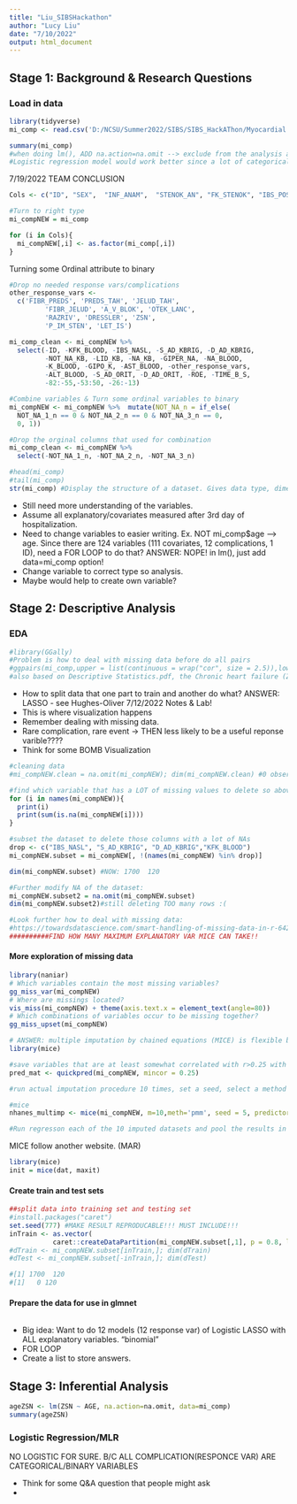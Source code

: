 ```yaml
---
title: "Liu_SIBSHackathon"
author: "Lucy Liu"
date: "7/10/2022"
output: html_document
---
```


## Stage 1: Background & Research Questions
### Load in data
```r
library(tidyverse)
mi_comp <- read.csv('D:/NCSU/Summer2022/SIBS/SIBS_HackAThon/Myocardial infarction complications Database.csv', check.names = TRUE) #make sure the variable imported valid for R without special characters/symbols like tabs
```

```r
summary(mi_comp)
#when doing lm(), ADD na.action=na.omit --> exclude from the analysis any subject who does not have all the variables necessary to fit a model
#Logistic regression model would work better since a lot of categorical var.
```
7/19/2022 TEAM CONCLUSION
```r
Cols <- c("ID", "SEX",	"INF_ANAM",  "STENOK_AN", "FK_STENOK", "IBS_POST","IBS_NASL", "GB","SIM_GIPERT","DLIT_AG",	"ZSN_A",	"nr_11", "nr_01",	"nr_02",	"nr_03",	"nr_04",	"nr_07",	"nr_08",	"np_01",	"np_04",	"np_05",	"np_07",	"np_08"	,"np_09",	"np_10"	,	"endocr_02",	"endocr_03",	"zab_leg_01",	"zab_leg_02",	"zab_leg_03",	"zab_leg_04",	"zab_leg_06",		"O_L_POST",	"K_SH_POST",	"MP_TP_POST",	"SVT_POST",	"GT_POST",	"FIB_G_POST",	"ant_im",	"lat_im","inf_im","post_im","IM_PG_P",	"ritm_ecg_p_01",	"ritm_ecg_p_02",	"ritm_ecg_p_04",	"ritm_ecg_p_06",	"ritm_ecg_p_07",	"ritm_ecg_p_08",	"n_r_ecg_p_01",	"n_r_ecg_p_02",	"n_r_ecg_p_03",	"n_r_ecg_p_04",	"n_r_ecg_p_05",	"n_r_ecg_p_06",	"n_r_ecg_p_08",	"n_r_ecg_p_09",	"n_r_ecg_p_10",	"n_p_ecg_p_01",	"n_p_ecg_p_03",	"n_p_ecg_p_04",	"n_p_ecg_p_05",	"n_p_ecg_p_06",	"n_p_ecg_p_07",	"n_p_ecg_p_08",	"n_p_ecg_p_09",	"n_p_ecg_p_10",	"n_p_ecg_p_11",	"n_p_ecg_p_12",	"fibr_ter_01",	"fibr_ter_02",	"fibr_ter_03",	"fibr_ter_05",	"fibr_ter_06",	"fibr_ter_07",	"fibr_ter_08",	"GIPO_K",		"GIPER_NA",	"TIME_B_S","NA_KB",	"NOT_NA_KB",	"LID_KB",	"NITR_S",	"NOT_NA_1_n",	"LID_S_n",	"B_BLOK_S_n",	"ANT_CA_S_n",	"GEPAR_S_n",	"ASP_S_n",	"TIKL_S_n",	"TRENT_S_n",	"FIBR_PREDS",	"PREDS_TAH",	"JELUD_TAH",	"FIBR_JELUD",	"A_V_BLOK",	"OTEK_LANC",	"RAZRIV",	"DRESSLER",	"ZSN",	"REC_IM",	"P_IM_STEN",	"LET_IS")
```
```r
#Turn to right type
mi_compNEW = mi_comp

for (i in Cols){
  mi_compNEW[,i] <- as.factor(mi_comp[,i])
}

```

Turning some Ordinal attribute to binary
```r
#Drop no needed response vars/complications
other_response_vars <-  
  c('FIBR_PREDS', 'PREDS_TAH', 'JELUD_TAH',
         'FIBR_JELUD', 'A_V_BLOK', 'OTEK_LANC',
         'RAZRIV', 'DRESSLER', 'ZSN',
         'P_IM_STEN', 'LET_IS')

mi_comp_clean <- mi_compNEW %>% 
  select(-ID, -KFK_BLOOD, -IBS_NASL, -S_AD_KBRIG, -D_AD_KBRIG,
         -NOT_NA_KB, -LID_KB, -NA_KB, -GIPER_NA, -NA_BLOOD,
         -K_BLOOD, -GIPO_K, -AST_BLOOD, -other_response_vars,
         -ALT_BLOOD, -S_AD_ORIT, -D_AD_ORIT, -ROE, -TIME_B_S,
         -82:-55,-53:50, -26:-13)
```
```r
#Combine variables & Turn some ordinal variables to binary
mi_compNEW <- mi_compNEW %>%  mutate(NOT_NA_n = if_else(
  NOT_NA_1_n == 0 & NOT_NA_2_n == 0 & NOT_NA_3_n == 0,
  0, 1))
```
```r
#Drop the orginal columns that used for combination
mi_comp_clean <- mi_compNEW %>% 
  select(-NOT_NA_1_n, -NOT_NA_2_n, -NOT_NA_3_n)
```

```r
#head(mi_comp)
#tail(mi_comp)
str(mi_comp) #Display the structure of a dataset. Gives data type, dimensions, column names, and data type within columns


```
- Still need more understanding of the variables.
- Assume all explanatory/covariates measured after 3rd day of hospitalization.
- Need to change variables to easier writing. Ex. NOT mi_comp$age --> age. Since there are 124 variables (111 covariates, 12 complications, 1 ID), need a FOR LOOP to do that? ANSWER: NOPE! in lm(), just add data=mi_comp option!
- Change variable to correct type so analysis.
- Maybe would help to create own variable?


## Stage 2: Descriptive Analysis

### EDA

```r
#library(GGally)
#Problem is how to deal with missing data before do all pairs
#ggpairs(mi_comp,upper = list(continuous = wrap("cor", size = 2.5)),lower = list(continuous = "smooth"))
#also based on Descriptive Statistics.pdf, the Chronic heart failure (ZSN) has highest prob of complication!!! (focus on this response var most?!)
```
- How to split data that one part to train and another do what? ANSWER: LASSO - see Hughes-Oliver 7/12/2022 Notes & Lab!
- This is where visualization happens
- Remember dealing with missing data.
- Rare complication, rare event → THEN less likely to be a useful reponse varible????
- Think for some BOMB Visualization
```r
#cleaning data
#mi_compNEW.clean = na.omit(mi_compNEW); dim(mi_compNEW.clean) #0 observation????
```
```r
#find which variable that has a LOT of missing values to delete so above won't be 0 abs.
for (i in names(mi_compNEW)){
  print(i)
  print(sum(is.na(mi_compNEW[i])))
}
```
```r
#subset the dataset to delete those columns with a lot of NAs
drop <- c("IBS_NASL", "S_AD_KBRIG", "D_AD_KBRIG","KFK_BLOOD")
mi_compNEW.subset = mi_compNEW[, !(names(mi_compNEW) %in% drop)]

dim(mi_compNEW.subset) #NOW: 1700  120
```


```r
#Further modify NA of the dataset:
mi_compNEW.subset2 = na.omit(mi_compNEW.subset)
dim(mi_compNEW.subset2)#still deleting TOO many rows :(

#Look further how to deal with missing data:
#https://towardsdatascience.com/smart-handling-of-missing-data-in-r-6425f8a559f2
##########FIND HOW MANY MAXIMUM EXPLANATORY VAR MICE CAN TAKE!!
```
#### More exploration of missing data
```r
library(naniar)
# Which variables contain the most missing variables?
gg_miss_var(mi_compNEW)
# Where are missings located?
vis_miss(mi_compNEW) + theme(axis.text.x = element_text(angle=80))
# Which combinations of variables occur to be missing together?
gg_miss_upset(mi_compNEW)
```
```r
# ANSWER: multiple imputation by chained equations (MICE) is flexible b/c use remaining info in data to create a model that predicts what could have been recorded to fill in blanks. Fill in the missing values multiple times and create several complete datasets before we pool the results to arrive at more realistic results. 
library(mice)

#save variables that are at least somewhat correlated with r>0.25 with it.
pred_mat <- quickpred(mi_compNEW, mincor = 0.25)
```
```r
#run actual imputation procedure 10 times, set a seed, select a method and use the prediction matrix on our original dataset.

#mice
nhanes_multimp <- mice(mi_compNEW, m=10,meth='pmm', seed = 5, predictorMatrix = pred_mat)

#Run regresson each of the 10 imputed datasets and pool the results in the end. PROBLEM: Don't know what model to use?! In a loop: missing data then model, model then missing data????


```
MICE follow another website. (MAR)
```r
library(mice)
init = mice(dat, maxit)
```


#### Create train and test sets
```r
##split data into training set and testing set
#install.packages("caret")
set.seed(777) #MAKE RESULT REPRODUCABLE!!! MUST INCLUDE!!!
inTrain <- as.vector(
           caret::createDataPartition(mi_compNEW.subset[,1], p = 0.8, list = FALSE, times = 1 ) )
#dTrain <- mi_compNEW.subset[inTrain,]; dim(dTrain)
#dTest <- mi_compNEW.subset[-inTrain,]; dim(dTest)

#[1] 1700  120
#[1]   0 120
```
#### Prepare the data for use in glmnet
```r

```
- Big idea: Want to do 12 models (12 response var) of Logistic LASSO with ALL explanatory variables. "binomial"
- FOR LOOP
- Create a list to store answers.


## Stage 3: Inferential Analysis
```r
ageZSN <- lm(ZSN ~ AGE, na.action=na.omit, data=mi_comp)
summary(ageZSN)
```


### Logistic Regression/MLR
NO LOGISTIC FOR SURE. B/C ALL COMPLICATION(RESPONCE VAR) ARE CATEGORICAL/BINARY VARIABLES


- Think for some Q&A question that people might ask
- 